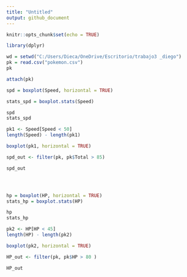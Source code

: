 ---
title: "Untitled"
output: github_document
---

```{r setup, include=FALSE}
knitr::opts_chunk$set(echo = TRUE)
```

```{r eval=TRUE}
library(dplyr)

wd = setwd("C:/Users/Dieca/OneDrive/Escritorio/trabajo3 _diego")
pk = read.csv("pokemon.csv")
pk

attach(pk)

spd = boxplot(Speed, horizontal = TRUE)

stats_spd = boxplot.stats(Speed)

spd
stats_spd

pk1 <- Speed[Speed < 50]
length(Speed) - length(pk1)

boxplot(pk1, horizontal = TRUE)

spd_out <- filter(pk, pk$Total > 85)

spd_out




hp = boxplot(HP, horizontal = TRUE)
stats_hp = boxplot.stats(HP)

hp
stats_hp

pk2 <- HP[HP < 45]
length(HP) - length(pk2)

boxplot(pk2, horizontal = TRUE)

HP_out <- filter(pk, pk$HP > 80 )

HP_out

```

